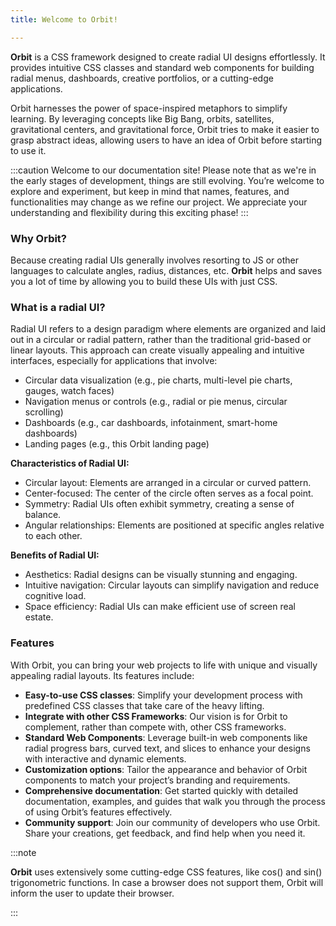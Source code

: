 ```yaml
---
title: Welcome to Orbit!

---
```


**Orbit** is a CSS framework designed to create radial UI designs effortlessly. It provides intuitive CSS classes and standard web components for building radial menus, dashboards, creative portfolios, or a cutting-edge applications.

Orbit harnesses the power of space-inspired metaphors to simplify learning. By leveraging concepts like Big Bang, orbits, satellites, gravitational centers, and gravitational force, Orbit tries to make it easier to grasp abstract ideas, allowing users to have an idea of Orbit before starting to use it.

:::caution
Welcome to our documentation site! Please note that as we're in the early stages of development, things are still evolving. You’re welcome to explore and experiment, but keep in mind that names, features, and functionalities may change as we refine our project. We appreciate your understanding and flexibility during this exciting phase!
:::

### Why Orbit?

Because creating radial UIs generally involves resorting to JS or other languages to calculate angles, radius, distances, etc. **Orbit** helps and saves you a lot of time by allowing you to build these UIs with just CSS.

### What is a radial UI?

Radial UI refers to a design paradigm where elements are organized and laid out in a circular or radial pattern, rather than the traditional grid-based or linear layouts. This approach can create visually appealing and intuitive interfaces, especially for applications that involve:

- Circular data visualization (e.g., pie charts, multi-level pie charts, gauges, watch faces)
- Navigation menus or controls (e.g., radial or pie menus, circular scrolling)
- Dashboards (e.g., car dashboards, infotainment, smart-home dashboards)
- Landing pages (e.g., this Orbit landing page)


**Characteristics of Radial UI:**

- Circular layout: Elements are arranged in a circular or curved pattern.
- Center-focused: The center of the circle often serves as a focal point.
- Symmetry: Radial UIs often exhibit symmetry, creating a sense of balance.
- Angular relationships: Elements are positioned at specific angles relative to each other.

**Benefits of Radial UI:**

- Aesthetics: Radial designs can be visually stunning and engaging.
- Intuitive navigation: Circular layouts can simplify navigation and reduce cognitive load.
- Space efficiency: Radial UIs can make efficient use of screen real estate.

### Features

With Orbit, you can bring your web projects to life with unique and visually appealing radial layouts. Its features include:

- **Easy-to-use CSS classes**: Simplify your development process with predefined CSS classes that take care of the heavy lifting.
- **Integrate with other CSS Frameworks**: Our vision is for Orbit to complement, rather than compete with, other CSS frameworks.
- **Standard Web Components**: Leverage built-in web components like radial progress bars, curved text, and slices to enhance your designs with interactive and dynamic elements.
- **Customization options**: Tailor the appearance and behavior of Orbit components to match your project’s branding and requirements.
- **Comprehensive documentation**: Get started quickly with detailed documentation, examples, and guides that walk you through the process of using Orbit’s features effectively.
- **Community support**: Join our community of developers who use Orbit. Share your creations, get feedback, and find help when you need it.

:::note

**Orbit** uses extensively some cutting-edge CSS features, like cos() and sin() trigonometric functions. In case a browser does not support them, Orbit will inform the user to update their browser.

:::


